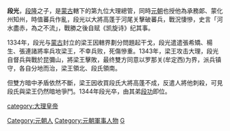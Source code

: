 '''段光'''，[[段隆|段隆]]之子，是[[蒙古|蒙古]]轄下的第九位大理總管，同時[[元朝|元朝]]也授他為承務郞、蒙化州知州，時值蕃兵作亂，段光以大將高蓬于河尾关擊破蕃兵，戰況悽慘，史言「河水盡赤，為之不流」，戰勝之後自赋《凯旋诗》纪其事。

1334年，段光与[[蒙古|蒙古]]封立的梁王因轄界劃分問題起干戈，段光遣遣張希矯、楊生、張連諸將率兵攻梁王，不幸兵败，死傷慘重。1343年，梁王攻击大理，段光自督兵與戰於昆彌山，將梁王擊敗，最终雙方同意以罗那关(牟定西)为界，派兵镇守，各自分地而治，梁王領北、段氏領南。

但雙方暗中矛盾依然不斷，梁王因收買段氏大將高蓬不成，反遣人將他刺殺，可見段氏與梁王仍然暗地爭鬥。1344年段光卒，由其弟[[段功|段功]]即位。

{{中国皇帝|大理世襲總管[[段義|段義]]|大理世襲總管[[段功|段功]]|[[大理總管列表|大理世襲總管]]|1333年-1344年}}

[[category:大理皇帝|category:大理皇帝]]
[[Category:元朝人|Category:元朝人]]
[[Category:元朝軍事人物|Category:元朝軍事人物]]
[[Category:段姓|G]]